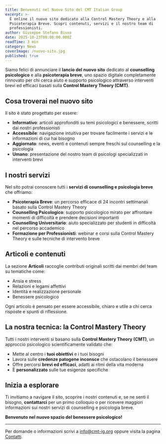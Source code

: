 ```yaml
---
title: Benvenuti nel Nuovo Sito del CMT Italian Group
excerpt: >-
  È online il nuovo sito dedicato alla Control Mastery Theory e alla
  Psicoterapia Breve. Scopri contenuti, servizi e il nostro team di
  professionisti.
author: Giuseppe Stefano Biuso
date: 2025-10-23T00:00:00.000Z
readTime: 3 min
category: News
coverImage: /nuovo-sito.jpg
published: true
---
```


Siamo felici di annunciare il **lancio del nuovo sito** dedicato al **counselling psicologico** e alla **psicoterapia breve**, uno spazio digitale completamente rinnovato per chi cerca aiuto e supporto psicologico attraverso interventi brevi ed efficaci basati sulla **Control Mastery Theory (CMT)**.

## Cosa troverai nel nuovo sito

Il sito è stato progettato per essere:

- **Informativo**: articoli approfonditi su temi psicologici e benessere, scritti dai nostri professionisti
- **Accessibile**: navigazione intuitiva per trovare facilmente i servizi e le informazioni di cui hai bisogno
- **Aggiornato**: news, eventi e contenuti sempre freschi sul counselling e la psicologia
- **Umano**: presentazione del nostro team di psicologi specializzati in interventi brevi

## I nostri servizi

Nel sito potrai conoscere tutti i **servizi di counselling e psicologia breve** che offriamo:

- **Psicoterapia Breve**: un percorso efficace di 24 incontri settimanali basato sulla Control Mastery Theory
- **Counselling Psicologico**: supporto psicologico mirato per affrontare momenti di difficoltà e prendere decisioni importanti
- **Counselling Universitario**: aiuto specializzato per studenti in difficoltà nel percorso accademico
- **Formazione per Professionisti**: webinar e corsi sulla Control Mastery Theory e sulle tecniche di intervento breve

## Articoli e contenuti

La sezione **Articoli** raccoglie contributi originali scritti dai membri del team su tematiche come:

- Ansia e stress
- Relazioni e legami affettivi
- Identità e realizzazione personale
- Benessere psicologico

Ogni articolo è pensato per essere accessibile, chiaro e utile a chi cerca risposte e spunti di riflessione.

## La nostra tecnica: la Control Mastery Theory

Tutti i nostri interventi si basano sulla **Control Mastery Theory (CMT)**, un approccio psicologico scientificamente validato che:

- Mette al centro i **tuoi obiettivi** e i tuoi bisogni
- Lavora sulle **credenze patogene inconsce** che ostacolano il benessere
- Offre percorsi **brevi ed efficaci**, adatti ai ritmi della vita moderna
- È **personalizzato** sulle tue esigenze specifiche

## Inizia a esplorare

Ti invitiamo a navigare il sito, scoprire i nostri contenuti e, se ne senti il bisogno, **contattarci** per un primo colloquio o per ricevere maggiori informazioni sui nostri servizi di counselling e psicologia breve.

**Benvenuto nel nuovo spazio del benessere psicologico!**

---

Per domande o informazioni scrivi a [info@cmt-ig.org](mailto:info@cmt-ig.org) oppure visita la pagina [Contatti](/contatti).

